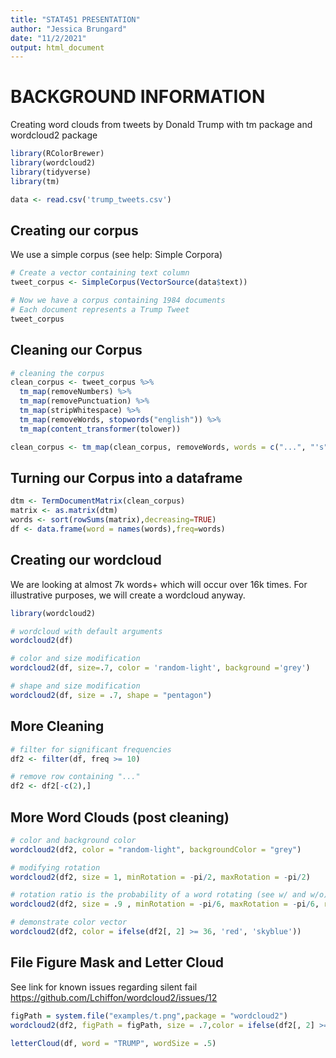 ```yaml
---
title: "STAT451 PRESENTATION"
author: "Jessica Brungard"
date: "11/2/2021"
output: html_document
---
```


# BACKGROUND INFORMATION

Creating word clouds from tweets by Donald Trump with tm package and wordcloud2 package

```r
library(RColorBrewer)
library(wordcloud2)
library(tidyverse)
library(tm)
```

```r
data <- read.csv('trump_tweets.csv')
```

## Creating our corpus

We use a simple corpus (see help: Simple Corpora)

```r
# Create a vector containing text column
tweet_corpus <- SimpleCorpus(VectorSource(data$text))

# Now we have a corpus containing 1984 documents 
# Each document represents a Trump Tweet
tweet_corpus
```

## Cleaning our Corpus

```r
# cleaning the corpus
clean_corpus <- tweet_corpus %>%
  tm_map(removeNumbers) %>%
  tm_map(removePunctuation) %>%
  tm_map(stripWhitespace) %>%
  tm_map(removeWords, stopwords("english")) %>%
  tm_map(content_transformer(tolower))

clean_corpus <- tm_map(clean_corpus, removeWords, words = c("...", "'s", '“',"_"))
```

## Turning our Corpus into a dataframe

```r
dtm <- TermDocumentMatrix(clean_corpus) 
matrix <- as.matrix(dtm) 
words <- sort(rowSums(matrix),decreasing=TRUE) 
df <- data.frame(word = names(words),freq=words)
```

## Creating our wordcloud

We are looking at almost 7k words+ which will occur over 16k times. For illustrative purposes, we will create a wordcloud anyway.

```r
library(wordcloud2)

# wordcloud with default arguments
wordcloud2(df)

# color and size modification
wordcloud2(df, size=.7, color = 'random-light', background ='grey')

# shape and size modification
wordcloud2(df, size = .7, shape = "pentagon")
```

## More Cleaning

```r
# filter for significant frequencies
df2 <- filter(df, freq >= 10)

# remove row containing "..."
df2 <- df2[-c(2),]
```

## More Word Clouds (post cleaning)

```r
# color and background color
wordcloud2(df2, color = "random-light", backgroundColor = "grey")

# modifying rotation 
wordcloud2(df2, size = 1, minRotation = -pi/2, maxRotation = -pi/2)

# rotation ratio is the probability of a word rotating (see w/ and w/o)
wordcloud2(df2, size = .9 , minRotation = -pi/6, maxRotation = -pi/6, rotateRatio = 1)

# demonstrate color vector
wordcloud2(df2, color = ifelse(df2[, 2] >= 36, 'red', 'skyblue'))
```

## File Figure Mask and Letter Cloud

See link for known issues regarding silent fail 
<https://github.com/Lchiffon/wordcloud2/issues/12>

```r
figPath = system.file("examples/t.png",package = "wordcloud2")
wordcloud2(df2, figPath = figPath, size = .7,color = ifelse(df2[, 2] >= 50, 'red', 'skyblue') ,backgroundColor='grey')
```

```r
letterCloud(df, word = "TRUMP", wordSize = .5)
```
